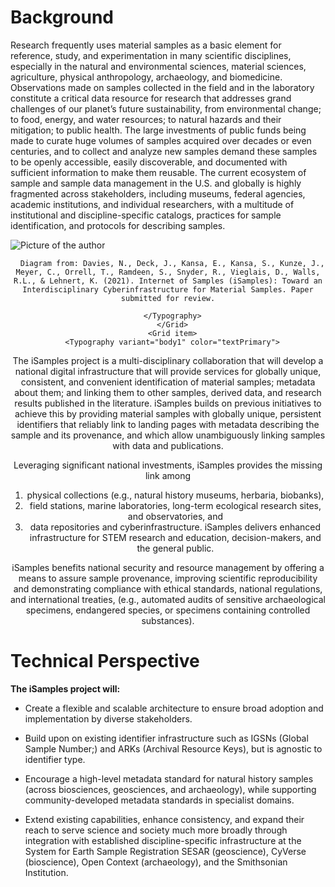 

<Grid container
direction="row"
justify="center"
alignItems="center"
spacing={4}>
<Grid item xs={12} sm={12} md={12} lg={12}>

# Background

<Typography variant="body1" color="textPrimary">

Research frequently uses material samples as a basic element for reference, study, and experimentation in many scientific disciplines, especially in the natural and environmental sciences, material sciences, agriculture, physical anthropology, archaeology, and biomedicine. Observations made on samples collected in the field and in the laboratory constitute a critical data resource for research that addresses grand challenges of our planet’s future sustainability, from environmental change; to food, energy, and water resources; to natural hazards and their mitigation; to public health. The large investments of public funds being made to curate huge volumes of samples acquired over decades or even centuries, and to collect and analyze new samples demand these samples to be openly accessible, easily discoverable, and documented with sufficient information to make them reusable. The current ecosystem of sample and sample data management in the U.S. and globally is highly fragmented across stakeholders, including museums, federal agencies, academic institutions, and individual researchers, with a multitude of institutional and discipline-specific catalogs, practices for sample identification, and protocols for describing samples.

</Typography>
</Grid>
</Grid>
<Grid 
container
direction="row"
justify="center"
alignItems="center"
spacing={4}
>
<Grid item align="center" md={7}>
<Image
        src="/iSamplesarchitecture.jpg"
        alt="Picture of the author"
        layout="intrinsic"
        height={300}
        width={700}
      />
      <Typography variant="caption">
      
      Diagram from: Davies, N., Deck, J., Kansa, E., Kansa, S., Kunze, J., Meyer, C., Orrell, T., Ramdeen, S., Snyder, R., Vieglais, D., Walls, R.L., & Lehnert, K. (2021). Internet of Samples (iSamples): Toward an Interdisciplinary Cyberinfrastructure for Material Samples. Paper submitted for review.
      
      </Typography>
      </Grid>
      <Grid item>
      <Typography variant="body1" color="textPrimary">

The iSamples project is a multi-disciplinary collaboration that will develop a national digital infrastructure that will provide services for globally unique, consistent, and convenient identification of material samples; metadata about them; and linking them to other samples, derived data, and research results published in the literature. iSamples builds on previous initiatives to achieve this by providing material samples with globally unique, persistent identifiers that reliably link to landing pages with metadata describing the sample and its provenance, and which allow unambiguously linking samples with data and publications.

Leveraging significant national investments, iSamples provides the missing link among

1. physical collections (e.g., natural history museums, herbaria, biobanks),
2. field stations, marine laboratories, long-term ecological research sites, and observatories, and
3. data repositories and cyberinfrastructure. iSamples delivers enhanced infrastructure for STEM research and education, decision-makers, and the general public.

iSamples benefits national security and resource management by offering a means to assure sample provenance, improving scientific reproducibility and demonstrating compliance with ethical standards, national regulations, and international treaties, (e.g., automated audits of sensitive archaeological specimens, endangered species, or specimens containing controlled substances).

</Typography>
</Grid>
</Grid>

<Grid container direction="row">
<Grid item>

# Technical Perspective

<Typography variant="body1" color="textPrimary">

**The iSamples project will:**

- Create a flexible and scalable architecture to ensure broad adoption and implementation by diverse stakeholders.
- Build upon on existing identifier infrastructure such as IGSNs (Global Sample Number;) and ARKs (Archival Resource Keys), but is agnostic to identifier type.

- Encourage a high-level metadata standard for natural history samples (across biosciences, geosciences, and archaeology), while supporting community-developed metadata standards in specialist domains.

- Extend existing capabilities, enhance consistency, and expand their reach to serve science and society much more broadly through integration with established discipline-specific infrastructure at the System for Earth Sample Registration SESAR (geoscience), CyVerse (bioscience), Open Context (archaeology), and the Smithsonian Institution.

</Typography>
</Grid>
</Grid>